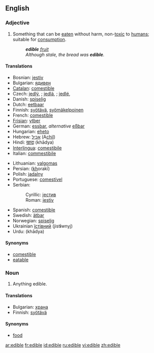 ==English==

===Adjective===
{{en-adj|-}}

# Something that can be [[eaten]] without harm, non-[[toxic]] to [[human]]s; suitable for [[consumption]].
#:'''''edible''' [[fruit]]''
#:''Although stale, the bread was '''edible'''.''

====Translations====
{{top}}
*Bosnian: [[jestiv]] {{m}}
*Bulgarian: [[ядивен]] {{m}}
*[[Catalan]]: [[comestible]]
*Czech: [[jedlý]], {{m}}; [[jedlá]], {{f}}; [[jedlé]], {{n}}
*Danish: [[spiselig]]
*Dutch: [[eetbaar]]
*Finnish: [[syötävä]], [[syömäkelpoinen]]
*French: [[comestible]]
*[[Frisian]]: [[ytber]]
*German: [[essbar]], ''alternative'' [[eßbar]]
*Hungarian: [[eheto]]
*Hebrew: [[אכיל]] (A<u>chil</u>)
*Hindi: [[खाद्य]] (khādya)
*[[Interlingua]]: [[comestibile]]
*Italian: [[commestibile]]
{{mid}}
*Lithuanian: [[valgomas]]
*Persian: {{FAchar|[[خوراکی]]}} (<u>kh</u>orakī)
*Polish: [[jadalny]] {{m}}
*Portuguese: [[comestível]]
*Serbian:
*:Cyrillic: [[јестив]] {{m}}
*:Roman: [[jestiv]] {{m}}
*Spanish: [[comestible]]
*Swedish: [[ätbar]]
*Norwegian: [[spiselig]]
*Ukrainian [[їстівний]] {{m}} (jist'''i'''wnyj)
*Urdu: {{URchar|[[کھادیہ]]}} (khādya)
{{bottom}}

====Synonyms====
*[[comestible]]
*[[eatable]]

===Noun===
{{en-noun}} 

# Anything edible.

====Translations====
*Bulgarian: [[храна]] {{f}}
*Finnish: [[syötävä]]

====Synonyms====
*[[food]]

[[ar:edible]]
[[fr:edible]]
[[id:edible]]
[[ru:edible]]
[[vi:edible]]
[[zh:edible]]